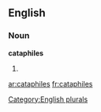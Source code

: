 ==English==

===Noun===
'''cataphiles'''

# {{plural of|[[cataphile]]}}

[[Category:English plurals]]

[[ar:cataphiles]]
[[fr:cataphiles]]